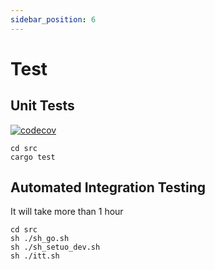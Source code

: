 ```yaml
---
sidebar_position: 6
---
```

# Test
## Unit Tests
[![codecov](https://codecov.io/gh/Deland-Labs/fungible-token-standard/branch/main/graph/badge.svg?token=C0594RE316)](https://codecov.io/gh/Deland-Labs/fungible-token-standard)

```shell
cd src 
cargo test
``` 

## Automated Integration Testing
It will take more than 1 hour
```shell
cd src 
sh ./sh_go.sh
sh ./sh_setuo_dev.sh
sh ./itt.sh
``` 